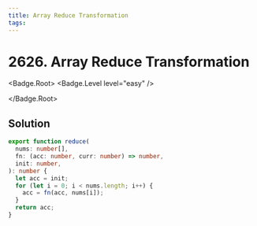 ```yaml
---
title: Array Reduce Transformation
tags:
---
```


# 2626. Array Reduce Transformation

<Badge.Root>
<Badge.Level level="easy" />

</Badge.Root>

## Solution

```typescript filename="solution.ts" copy
export function reduce(
  nums: number[],
  fn: (acc: number, curr: number) => number,
  init: number,
): number {
  let acc = init;
  for (let i = 0; i < nums.length; i++) {
    acc = fn(acc, nums[i]);
  }
  return acc;
}
```

<ProblemLink
  codingSite="leetcode"
  href="https://leetcode.com/problems/array-reduce-transformation"
  title="Array Reduce Transformation"
/>
